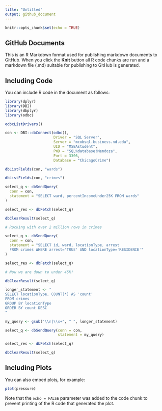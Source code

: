 ```yaml
---
title: "Untitled"
output: github_document
---
```


```r
knitr::opts_chunk$set(echo = TRUE)
```

## GitHub Documents

This is an R Markdown format used for publishing markdown documents to GitHub. When you click the **Knit** button all R code chunks are run and a markdown file (.md) suitable for publishing to GitHub is generated.

## Including Code

You can include R code in the document as follows:

```r
library(dplyr)
library(DBI)
library(dbplyr)
library(odbc)

odbcListDrivers()

con <- DBI::dbConnect(odbc(),
                      Driver = "SQL Server",
                      Server = "mcobsql.business.nd.edu",
                      UID = "MSBAstudent",
                      PWD = "SQL%database!Mendoza",
                      Port = 3306, 
                      Database = "ChicagoCrime")

dbListFields(con, "wards")

dbListFields(con, "crimes")

select_q <- dbSendQuery(
  conn = con, 
  statement = "SELECT ward, percentIncomeUnder25K FROM wards"
)

select_res <- dbFetch(select_q)

dbClearResult(select_q)

# Rocking with over 2 million rows in crimes

select_q <- dbSendQuery(
  conn = con, 
  statement = "SELECT id, ward, locationType, arrest 
  FROM crimes WHERE arrest='TRUE' AND locationType='RESIDENCE'"
)

select_res <- dbFetch(select_q)

# Now we are down to under 45K!

dbClearResult(select_q)

longer_statement <- "
SELECT locationType, COUNT(*) AS 'count'
FROM crimes 
GROUP BY locationType
ORDER BY count DESC
"

my_query <- gsub("\\n|\\s+", " ", longer_statement)

select_q <- dbSendQuery(conn = con, 
                        statement = my_query)

select_res <- dbFetch(select_q)

dbClearResult(select_q)
```

## Including Plots

You can also embed plots, for example:

```r
plot(pressure)
```

Note that the `echo = FALSE` parameter was added to the code chunk to prevent printing of the R code that generated the plot.
